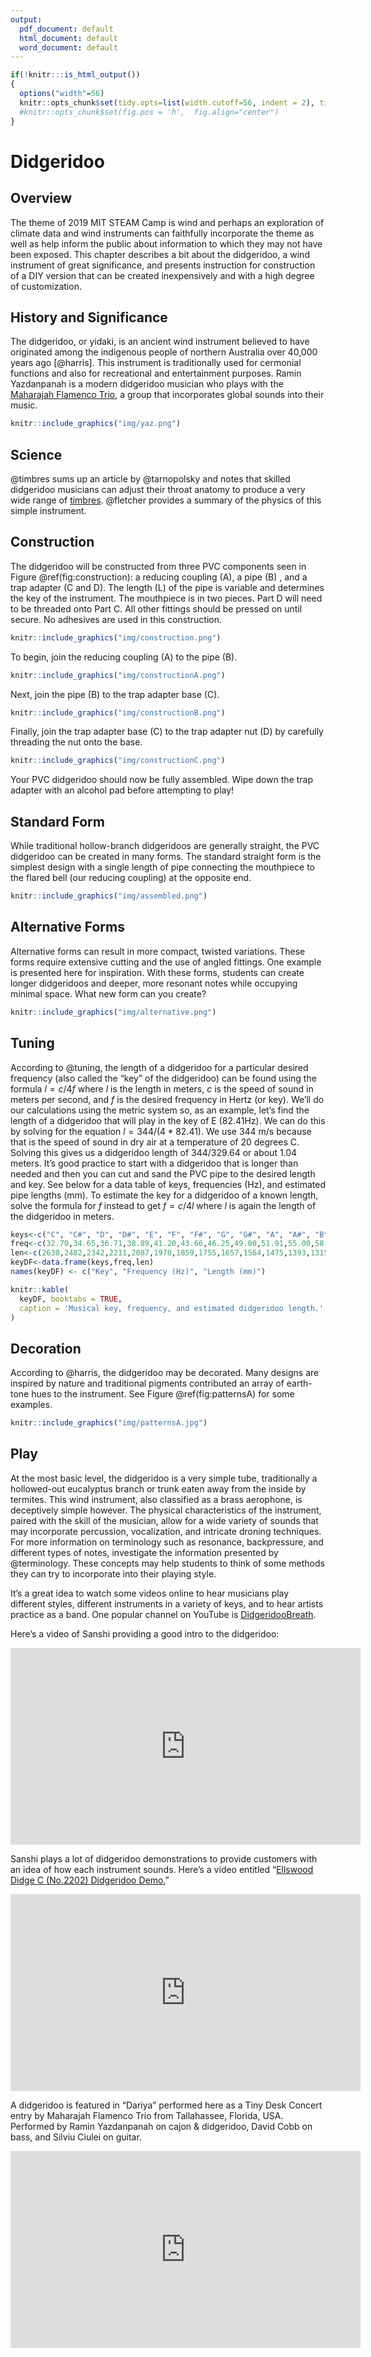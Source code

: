 ```yaml
---
output:
  pdf_document: default
  html_document: default
  word_document: default
---
```

```r
if(!knitr:::is_html_output())
{
  options("width"=56)
  knitr::opts_chunk$set(tidy.opts=list(width.cutoff=56, indent = 2), tidy = TRUE)
  #knitr::opts_chunk$set(fig.pos = 'h',  fig.align="center")
}
```
# Didgeridoo 

## Overview
The theme of 2019 MIT STEAM Camp is wind and perhaps an exploration of climate data and wind instruments can faithfully incorporate the theme as well as help inform the public about information to which they may not have been exposed. This chapter describes a bit about the didgeridoo, a wind instrument of great significance, and presents instruction for construction of a DIY version that can be created inexpensively and with a high degree of customization. 

## History and Significance
The didgeridoo, or yidaki, is an ancient wind instrument believed to have originated among the indigenous people of northern Australia over 40,000 years ago [@harris]. This instrument is traditionally used for cermonial functions and also for recreational and entertainment purposes. Ramin Yazdanpanah is a modern didgeridoo musician who plays with the [Maharajah Flamenco Trio](https://www.mftrio.com/), a group that incorporates global sounds into their music. 

```r
knitr::include_graphics("img/yaz.png")
```

## Science
@timbres sums up an article by @tarnopolsky and notes that skilled didgeridoo musicians can adjust their throat anatomy to produce a very wide range of [timbres](https://en.wikipedia.org/wiki/Timbre). @fletcher provides a summary of the physics of this simple instrument. 

## Construction
The didgeridoo will be constructed from three PVC components seen in Figure \@ref(fig:construction): a reducing coupling (A), a pipe (B) , and a trap adapter (C and D). The length (L) of the pipe is variable and determines the key of the instrument. The mouthpiece is in two pieces. Part D will need to be threaded onto Part C. All other fittings should be pressed on until secure. No adhesives are used in this construction.

```r
knitr::include_graphics("img/construction.png")
```

To begin, join the reducing coupling (A) to the pipe (B).
```r
knitr::include_graphics("img/constructionA.png")
```

Next, join the pipe (B) to the trap adapter base (C).
```r
knitr::include_graphics("img/constructionB.png")
```

Finally, join the trap adapter base (C) to the trap adapter nut (D) by carefully threading the nut onto the base.
```r
knitr::include_graphics("img/constructionC.png")
```

Your PVC didgeridoo should now be fully assembled. Wipe down the trap adapter with an alcohol pad before attempting to play!

## Standard Form
While traditional hollow-branch didgeridoos are generally straight, the PVC didgeridoo can be created in many forms. The standard straight form is the simplest design with a single length of pipe connecting the mouthpiece to the flared bell (our reducing coupling) at the opposite end.

```r
knitr::include_graphics("img/assembled.png")
```

## Alternative Forms
Alternative forms can result in more compact, twisted variations. These forms require extensive cutting and the use of angled fittings. One example is presented here for inspiration. With these forms, students can create longer didgeridoos and deeper, more resonant notes while occupying minimal space. What new form can you create?

```r
knitr::include_graphics("img/alternative.png")
```

## Tuning
According to @tuning, the length of a didgeridoo for a particular desired frequency (also called the "key" of the didgeridoo) can be found using the formula $l = c/4f$ where $l$ is the length in meters, $c$ is the speed of sound in meters per second, and $f$ is the desired frequency in Hertz (or key). We'll do our calculations using the metric system so, as an example, let's find the length of a didgeridoo that will play in the key of E (82.41Hz). We can do this by solving for the equation $l = 344/(4*82.41)$. We use 344 m/s because that is the speed of sound in dry air at a temperature of 20 degrees C. Solving this gives us a didgeridoo length of $344/329.64$ or about 1.04 meters. It's good practice to start with a didgeridoo that is longer than needed and then you can cut and sand the PVC pipe to the desired length and key. See below for a data table of keys, frequencies (Hz), and estimated pipe lengths (mm). To estimate the key for a didgeridoo of a known length, solve the formula for $f$ instead to get $f = c/4l$ where $l$ is again the length of the didgeridoo in meters.  

```r
keys<-c("C", "C#", "D", "D#", "E", "F", "F#", "G", "G#", "A", "A#", "B", "C", "C#", "D", "D#", "E", "F", "F#", "G", "G#", "A", "A#", "B","C", "C#", "D", "D#", "E")
freq<-c(32.70,34.65,36.71,38.89,41.20,43.66,46.25,49.00,51.91,55.00,58.27,61.74,65.40,69.30,73.42,77.78,82.41,87.31,92.50,98.00,103.82,110.00,116.54,123.47,130.81,138.59,146.83,155.56,164.81)
len<-c(2630,2482,2342,2211,2087,1970,1859,1755,1657,1564,1475,1393,1315,1241,1171,1106,1044,985,930,878,828,782,771,696,657,620,586,553,522)
keyDF<-data.frame(keys,freq,len)
names(keyDF) <- c("Key", "Frequency (Hz)", "Length (mm)")

knitr::kable(
  keyDF, booktabs = TRUE,
  caption = 'Musical key, frequency, and estimated didgeridoo length.'
)
```

## Decoration
According to @harris, the didgeridoo may be decorated. Many designs are inspired by nature and traditional pigments contributed an array of earth-tone hues to the instrument. See Figure \@ref(fig:patternsA) for some examples. 

```r
knitr::include_graphics("img/patternsA.jpg")
```

## Play
At the most basic level, the didgeridoo is a very simple tube, traditionally a hollowed-out eucalyptus branch or trunk eaten away from the inside by termites. This wind instrument, also classified as a brass aerophone, is deceptively simple however. The physical characteristics of the instrument, paired with the skill of the musician, allow for a wide variety of sounds that may incorporate percussion, vocalization, and intricate droning techniques. For more information on terminology such as resonance, backpressure, and different types of notes, investigate the information presented by @terminology. These concepts may help students to think of some methods they can try to incorporate into their playing style. 

It's a great idea to watch some videos online to hear musicians play different styles, different instruments in a variety of keys, and to hear artists practice as a band. One popular channel on YouTube is [DidgeridooBreath](https://www.youtube.com/user/DidgeridooBreath/videos). 

Here's a video of Sanshi providing a good intro to the didgeridoo:

<iframe width="560" height="315" align="middle" src="https://www.youtube.com/embed/W2gwTPPtgPI" frameborder="0" allowfullscreen></iframe>

Sanshi plays a lot of didgeridoo demonstrations to provide customers with an idea of how each instrument sounds. Here's a video entitled "[Ellswood Didge C (No.2202) Didgeridoo Demo.](https://www.youtube.com/watch?v=Kwq6GKDDGXY)"

<iframe width="560" height="315" align="middle" src="https://www.youtube.com/embed/Kwq6GKDDGXY" frameborder="0" allowfullscreen></iframe>

A didgeridoo is featured in "Dariya" performed here as a Tiny Desk Concert entry by Maharajah Flamenco Trio from Tallahassee, Florida, USA. Performed by Ramin Yazdanpanah on cajon \& didgeridoo, David Cobb on bass, and Silviu Ciulei on guitar. 

<iframe width="560" height="315" align="middle" src="https://www.youtube.com/embed/M45Eh2oZrL8" frameborder="0" allowfullscreen></iframe>

